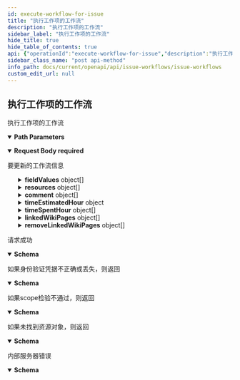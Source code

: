 ```yaml
---
id: execute-workflow-for-issue
title: "执行工作项的工作流"
description: "执行工作项的工作流"
sidebar_label: "执行工作项的工作流"
hide_title: true
hide_table_of_contents: true
api: {"operationId":"execute-workflow-for-issue","description":"执行工作项的工作流","security":[{"oauth2":["write:project:issue-workflow"]}],"parameters":[{"name":"teamID","in":"path","description":"团队ID","required":true,"schema":{"type":"string"}},{"name":"issueID","in":"path","description":"工作项ID","required":true,"schema":{"type":"string"}}],"requestBody":{"description":"要更新的工作流信息","content":{"application/json":{"schema":{"required":["id"],"type":"object","properties":{"id":{"maxLength":8,"minLength":1,"type":"string","description":"工作流ID"},"fieldValues":{"type":"array","description":"工作项属性信息","items":{"required":["fieldID","type","value"],"type":"object","properties":{"fieldID":{"minLength":8,"type":"string","description":"工作项属性ID"},"type":{"minimum":1,"type":"integer","description":"工作项属性类型"},"value":{"type":"object","description":"工作项属性值"}},"title":"FieldValues"}},"resources":{"type":"array","description":"要关联的附件ID,以逗号,隔开","items":{"type":"object","properties":{"id":{"type":"string"}}}},"comment":{"type":"array","description":"工作项评论","items":{"required":["contentType","text"],"type":"object","properties":{"contentType":{"minimum":1,"type":"integer","description":"工作项评论类型"},"text":{"type":"string","description":"工作项评论的信息"}},"title":"Comment"}},"timeEstimatedHour":{"type":"object","description":"工作项预估时间","properties":{"hours":{"type":"integer"}}},"timeSpentHour":{"type":"array","description":"工作项已登记工时","items":{"required":["hours","owner","startTime"],"type":"object","properties":{"owner":{"type":"string","description":"登记工时的负责人"},"startTime":{"type":"integer","description":"登记工时的开始时间"},"hours":{"type":"integer","description":"登记几个小时，单位（h）"},"description":{"type":"string","description":"登记工时的描述"}},"title":"TimeSpent"}},"linkedWikiPages":{"type":"array","description":"工作项要关联的wiki页面","items":{"required":["id","position"],"type":"object","properties":{"id":{"type":"string","description":"wiki页面ID"},"position":{"type":"integer","description":"wiki页面排序位置"}},"title":"LinkedWikiPages"}},"removeLinkedWikiPages":{"type":"array","description":"工作项要取消关联的wiki页面","items":{"required":["id"],"type":"object","properties":{"id":{"type":"string","description":"wiki页面ID"}},"title":"RemoveLinkedWikiPages"}}},"title":"ExecuteWorkflowRequest"}}},"required":true},"responses":{"200":{"description":"请求成功","content":{"application/json":{"schema":{"type":"object","properties":{"result":{"type":"string","description":"本次请求结果,SUCCESS|FAIL"}},"title":"ExecuteWorkflowResponse"}}}},"401":{"description":"如果身份验证凭据不正确或丢失，则返回","content":{"application/json":{"schema":{"type":"object","properties":{"result":{"type":"string","description":"本次请求结果,SUCCESS|FAIL"},"errorCode":{"type":"string","description":"本次请求错误码"},"errorMsg":{"type":"string","description":"本次请求错误信息"}},"title":"BadResponse"}}}},"403":{"description":"如果scope检验不通过，则返回","content":{"application/json":{"schema":{"type":"object","properties":{"result":{"type":"string","description":"本次请求结果,SUCCESS|FAIL"},"errorCode":{"type":"string","description":"本次请求错误码"},"errorMsg":{"type":"string","description":"本次请求错误信息"}},"title":"BadResponse"}}}},"404":{"description":"如果未找到资源对象，则返回","content":{"application/json":{"schema":{"type":"object","properties":{"result":{"type":"string","description":"本次请求结果,SUCCESS|FAIL"},"errorCode":{"type":"string","description":"本次请求错误码"},"errorMsg":{"type":"string","description":"本次请求错误信息"}},"title":"BadResponse"}}}},"500":{"description":"内部服务器错误","content":{"application/json":{"schema":{"type":"object","properties":{"result":{"type":"string","description":"本次请求结果,SUCCESS|FAIL"},"errorCode":{"type":"string","description":"本次请求错误码"},"errorMsg":{"type":"string","description":"本次请求错误信息"}},"title":"BadResponse"}}}}},"x-codegen-request-body-name":"body","extensions":[{"key":"x-codegen-request-body-name","value":"body"}],"method":"post","path":"/project/team/{teamID}/issue/{issueID}/execute-workflow","securitySchemes":{"oauth2":{"type":"oauth2","flows":{"authorizationCode":{"authorizationUrl":"https://ones.cn/oauth2/authorize","tokenUrl":"https://ones.cn/oauth2/token","scopes":{"read:project:issue-workflow":"获取工作项的工作流","write:project:issue-workflow":"新增、修改、删除工作项的工作流"}}}}},"jsonRequestBodyExample":{"id":"string","fieldValues":[{"fieldID":"string","type":0,"value":{}}],"resources":[{"id":"string"}],"comment":[{"contentType":0,"text":"string"}],"timeEstimatedHour":{"hours":0},"timeSpentHour":[{"owner":"string","startTime":0,"hours":0,"description":"string"}],"linkedWikiPages":[{"id":"string","position":0}],"removeLinkedWikiPages":[{"id":"string"}]},"info":{"title":"Issue workflows","version":"1.0","description":"此资源代表工作项工作流。使用它来获取、执行工作流。\n"},"postman":{"name":"执行工作项的工作流","description":{"content":"执行工作项的工作流","type":"text/plain"},"url":{"path":["project","team",":teamID","issue",":issueID","execute-workflow"],"host":["{{baseUrl}}"],"query":[],"variable":[{"disabled":false,"description":{"content":"(Required) 团队ID","type":"text/plain"},"type":"any","value":"","key":"teamID"},{"disabled":false,"description":{"content":"(Required) 工作项ID","type":"text/plain"},"type":"any","value":"","key":"issueID"}]},"header":[{"key":"Content-Type","value":"application/json"},{"key":"Accept","value":"application/json"}],"method":"POST","body":{"mode":"raw","raw":"\"\"","options":{"raw":{"language":"json"}}},"auth":{"type":"oauth2","oauth2":[]}}}
sidebar_class_name: "post api-method"
info_path: docs/current/openapi/api/issue-workflows/issue-workflows
custom_edit_url: null
---
```



## 执行工作项的工作流



执行工作项的工作流

<details style={{"marginBottom":"1rem"}} data-collapsed={false} open={true}><summary style={{}}><strong>Path Parameters</strong></summary><div><ul><ParamsItem className={"paramsItem"} param={{"name":"teamID","in":"path","description":"团队ID","required":true,"schema":{"type":"string"}}}></ParamsItem><ParamsItem className={"paramsItem"} param={{"name":"issueID","in":"path","description":"工作项ID","required":true,"schema":{"type":"string"}}}></ParamsItem></ul></div></details><MimeTabs><TabItem label={"application/json"} value={"application/json-schema"}><details style={{}} data-collapsed={false} open={true}><summary style={{"textAlign":"left"}}><strong>Request Body</strong><strong style={{"fontSize":"var(--ifm-code-font-size)","color":"var(--openapi-required)"}}> required</strong></summary><div style={{"textAlign":"left","marginLeft":"1rem"}}><div style={{"marginTop":"1rem","marginBottom":"1rem"}}>

要更新的工作流信息

</div></div><ul style={{"marginLeft":"1rem"}}><SchemaItem collapsible={false} name={"id"} required={true} schemaName={"string"} qualifierMessage={"**Possible values:** `non-empty` and `<= 8 characters`"} schema={{"maxLength":8,"minLength":1,"type":"string","description":"工作流ID"}}></SchemaItem><SchemaItem collapsible={true} className={"schemaItem"}><details style={{}}><summary style={{}}><strong>fieldValues</strong><span style={{"opacity":"0.6"}}> object[]</span></summary><div style={{"marginLeft":"1rem"}}><div style={{"marginTop":".5rem","marginBottom":".5rem"}}>

工作项属性信息

</div><li><div style={{"fontSize":"var(--ifm-code-font-size)","opacity":"0.6","marginLeft":"-.5rem","paddingBottom":".5rem"}}>Array [</div></li><SchemaItem collapsible={false} name={"fieldID"} required={true} schemaName={"string"} qualifierMessage={"**Possible values:** `>= 8 characters`"} schema={{"minLength":8,"type":"string","description":"工作项属性ID"}}></SchemaItem><SchemaItem collapsible={false} name={"type"} required={true} schemaName={"integer"} qualifierMessage={"**Possible values:** `>= 1`"} schema={{"minimum":1,"type":"integer","description":"工作项属性类型"}}></SchemaItem><SchemaItem collapsible={false} name={"value"} required={true} schemaName={"object"} qualifierMessage={undefined} schema={{"type":"object","description":"工作项属性值"}}></SchemaItem><li><div style={{"fontSize":"var(--ifm-code-font-size)","opacity":"0.6","marginLeft":"-.5rem"}}>]</div></li></div></details></SchemaItem><SchemaItem collapsible={true} className={"schemaItem"}><details style={{}}><summary style={{}}><strong>resources</strong><span style={{"opacity":"0.6"}}> object[]</span></summary><div style={{"marginLeft":"1rem"}}><div style={{"marginTop":".5rem","marginBottom":".5rem"}}>

要关联的附件ID,以逗号,隔开

</div><li><div style={{"fontSize":"var(--ifm-code-font-size)","opacity":"0.6","marginLeft":"-.5rem","paddingBottom":".5rem"}}>Array [</div></li><SchemaItem collapsible={false} name={"id"} required={false} schemaName={"string"} qualifierMessage={undefined} schema={{"type":"string"}}></SchemaItem><li><div style={{"fontSize":"var(--ifm-code-font-size)","opacity":"0.6","marginLeft":"-.5rem"}}>]</div></li></div></details></SchemaItem><SchemaItem collapsible={true} className={"schemaItem"}><details style={{}}><summary style={{}}><strong>comment</strong><span style={{"opacity":"0.6"}}> object[]</span></summary><div style={{"marginLeft":"1rem"}}><div style={{"marginTop":".5rem","marginBottom":".5rem"}}>

工作项评论

</div><li><div style={{"fontSize":"var(--ifm-code-font-size)","opacity":"0.6","marginLeft":"-.5rem","paddingBottom":".5rem"}}>Array [</div></li><SchemaItem collapsible={false} name={"contentType"} required={true} schemaName={"integer"} qualifierMessage={"**Possible values:** `>= 1`"} schema={{"minimum":1,"type":"integer","description":"工作项评论类型"}}></SchemaItem><SchemaItem collapsible={false} name={"text"} required={true} schemaName={"string"} qualifierMessage={undefined} schema={{"type":"string","description":"工作项评论的信息"}}></SchemaItem><li><div style={{"fontSize":"var(--ifm-code-font-size)","opacity":"0.6","marginLeft":"-.5rem"}}>]</div></li></div></details></SchemaItem><SchemaItem collapsible={true} className={"schemaItem"}><details style={{}}><summary style={{}}><strong>timeEstimatedHour</strong><span style={{"opacity":"0.6"}}> object</span></summary><div style={{"marginLeft":"1rem"}}><div style={{"marginTop":".5rem","marginBottom":".5rem"}}>

工作项预估时间

</div><SchemaItem collapsible={false} name={"hours"} required={false} schemaName={"integer"} qualifierMessage={undefined} schema={{"type":"integer"}}></SchemaItem></div></details></SchemaItem><SchemaItem collapsible={true} className={"schemaItem"}><details style={{}}><summary style={{}}><strong>timeSpentHour</strong><span style={{"opacity":"0.6"}}> object[]</span></summary><div style={{"marginLeft":"1rem"}}><div style={{"marginTop":".5rem","marginBottom":".5rem"}}>

工作项已登记工时

</div><li><div style={{"fontSize":"var(--ifm-code-font-size)","opacity":"0.6","marginLeft":"-.5rem","paddingBottom":".5rem"}}>Array [</div></li><SchemaItem collapsible={false} name={"owner"} required={true} schemaName={"string"} qualifierMessage={undefined} schema={{"type":"string","description":"登记工时的负责人"}}></SchemaItem><SchemaItem collapsible={false} name={"startTime"} required={true} schemaName={"integer"} qualifierMessage={undefined} schema={{"type":"integer","description":"登记工时的开始时间"}}></SchemaItem><SchemaItem collapsible={false} name={"hours"} required={true} schemaName={"integer"} qualifierMessage={undefined} schema={{"type":"integer","description":"登记几个小时，单位（h）"}}></SchemaItem><SchemaItem collapsible={false} name={"description"} required={false} schemaName={"string"} qualifierMessage={undefined} schema={{"type":"string","description":"登记工时的描述"}}></SchemaItem><li><div style={{"fontSize":"var(--ifm-code-font-size)","opacity":"0.6","marginLeft":"-.5rem"}}>]</div></li></div></details></SchemaItem><SchemaItem collapsible={true} className={"schemaItem"}><details style={{}}><summary style={{}}><strong>linkedWikiPages</strong><span style={{"opacity":"0.6"}}> object[]</span></summary><div style={{"marginLeft":"1rem"}}><div style={{"marginTop":".5rem","marginBottom":".5rem"}}>

工作项要关联的wiki页面

</div><li><div style={{"fontSize":"var(--ifm-code-font-size)","opacity":"0.6","marginLeft":"-.5rem","paddingBottom":".5rem"}}>Array [</div></li><SchemaItem collapsible={false} name={"id"} required={true} schemaName={"string"} qualifierMessage={undefined} schema={{"type":"string","description":"wiki页面ID"}}></SchemaItem><SchemaItem collapsible={false} name={"position"} required={true} schemaName={"integer"} qualifierMessage={undefined} schema={{"type":"integer","description":"wiki页面排序位置"}}></SchemaItem><li><div style={{"fontSize":"var(--ifm-code-font-size)","opacity":"0.6","marginLeft":"-.5rem"}}>]</div></li></div></details></SchemaItem><SchemaItem collapsible={true} className={"schemaItem"}><details style={{}}><summary style={{}}><strong>removeLinkedWikiPages</strong><span style={{"opacity":"0.6"}}> object[]</span></summary><div style={{"marginLeft":"1rem"}}><div style={{"marginTop":".5rem","marginBottom":".5rem"}}>

工作项要取消关联的wiki页面

</div><li><div style={{"fontSize":"var(--ifm-code-font-size)","opacity":"0.6","marginLeft":"-.5rem","paddingBottom":".5rem"}}>Array [</div></li><SchemaItem collapsible={false} name={"id"} required={true} schemaName={"string"} qualifierMessage={undefined} schema={{"type":"string","description":"wiki页面ID"}}></SchemaItem><li><div style={{"fontSize":"var(--ifm-code-font-size)","opacity":"0.6","marginLeft":"-.5rem"}}>]</div></li></div></details></SchemaItem></ul></details></TabItem></MimeTabs><div><ApiTabs><TabItem label={"200"} value={"200"}><div>

请求成功

</div><div><MimeTabs schemaType={"response"}><TabItem label={"application/json"} value={"application/json"}><SchemaTabs><TabItem label={"Schema"} value={"Schema"}><details style={{}} data-collapsed={false} open={true}><summary style={{"textAlign":"left"}}><strong>Schema</strong></summary><div style={{"textAlign":"left","marginLeft":"1rem"}}></div><ul style={{"marginLeft":"1rem"}}><SchemaItem collapsible={false} name={"result"} required={false} schemaName={"string"} qualifierMessage={undefined} schema={{"type":"string","description":"本次请求结果,SUCCESS|FAIL"}}></SchemaItem></ul></details></TabItem><TabItem label={"Example (from schema)"} value={"Example (from schema)"}><ResponseSamples responseExample={"{\n  \"result\": \"string\"\n}"} language={"json"}></ResponseSamples></TabItem></SchemaTabs></TabItem></MimeTabs></div></TabItem><TabItem label={"401"} value={"401"}><div>

如果身份验证凭据不正确或丢失，则返回

</div><div><MimeTabs schemaType={"response"}><TabItem label={"application/json"} value={"application/json"}><SchemaTabs><TabItem label={"Schema"} value={"Schema"}><details style={{}} data-collapsed={false} open={true}><summary style={{"textAlign":"left"}}><strong>Schema</strong></summary><div style={{"textAlign":"left","marginLeft":"1rem"}}></div><ul style={{"marginLeft":"1rem"}}><SchemaItem collapsible={false} name={"result"} required={false} schemaName={"string"} qualifierMessage={undefined} schema={{"type":"string","description":"本次请求结果,SUCCESS|FAIL"}}></SchemaItem><SchemaItem collapsible={false} name={"errorCode"} required={false} schemaName={"string"} qualifierMessage={undefined} schema={{"type":"string","description":"本次请求错误码"}}></SchemaItem><SchemaItem collapsible={false} name={"errorMsg"} required={false} schemaName={"string"} qualifierMessage={undefined} schema={{"type":"string","description":"本次请求错误信息"}}></SchemaItem></ul></details></TabItem><TabItem label={"Example (from schema)"} value={"Example (from schema)"}><ResponseSamples responseExample={"{\n  \"result\": \"string\",\n  \"errorCode\": \"string\",\n  \"errorMsg\": \"string\"\n}"} language={"json"}></ResponseSamples></TabItem></SchemaTabs></TabItem></MimeTabs></div></TabItem><TabItem label={"403"} value={"403"}><div>

如果scope检验不通过，则返回

</div><div><MimeTabs schemaType={"response"}><TabItem label={"application/json"} value={"application/json"}><SchemaTabs><TabItem label={"Schema"} value={"Schema"}><details style={{}} data-collapsed={false} open={true}><summary style={{"textAlign":"left"}}><strong>Schema</strong></summary><div style={{"textAlign":"left","marginLeft":"1rem"}}></div><ul style={{"marginLeft":"1rem"}}><SchemaItem collapsible={false} name={"result"} required={false} schemaName={"string"} qualifierMessage={undefined} schema={{"type":"string","description":"本次请求结果,SUCCESS|FAIL"}}></SchemaItem><SchemaItem collapsible={false} name={"errorCode"} required={false} schemaName={"string"} qualifierMessage={undefined} schema={{"type":"string","description":"本次请求错误码"}}></SchemaItem><SchemaItem collapsible={false} name={"errorMsg"} required={false} schemaName={"string"} qualifierMessage={undefined} schema={{"type":"string","description":"本次请求错误信息"}}></SchemaItem></ul></details></TabItem><TabItem label={"Example (from schema)"} value={"Example (from schema)"}><ResponseSamples responseExample={"{\n  \"result\": \"string\",\n  \"errorCode\": \"string\",\n  \"errorMsg\": \"string\"\n}"} language={"json"}></ResponseSamples></TabItem></SchemaTabs></TabItem></MimeTabs></div></TabItem><TabItem label={"404"} value={"404"}><div>

如果未找到资源对象，则返回

</div><div><MimeTabs schemaType={"response"}><TabItem label={"application/json"} value={"application/json"}><SchemaTabs><TabItem label={"Schema"} value={"Schema"}><details style={{}} data-collapsed={false} open={true}><summary style={{"textAlign":"left"}}><strong>Schema</strong></summary><div style={{"textAlign":"left","marginLeft":"1rem"}}></div><ul style={{"marginLeft":"1rem"}}><SchemaItem collapsible={false} name={"result"} required={false} schemaName={"string"} qualifierMessage={undefined} schema={{"type":"string","description":"本次请求结果,SUCCESS|FAIL"}}></SchemaItem><SchemaItem collapsible={false} name={"errorCode"} required={false} schemaName={"string"} qualifierMessage={undefined} schema={{"type":"string","description":"本次请求错误码"}}></SchemaItem><SchemaItem collapsible={false} name={"errorMsg"} required={false} schemaName={"string"} qualifierMessage={undefined} schema={{"type":"string","description":"本次请求错误信息"}}></SchemaItem></ul></details></TabItem><TabItem label={"Example (from schema)"} value={"Example (from schema)"}><ResponseSamples responseExample={"{\n  \"result\": \"string\",\n  \"errorCode\": \"string\",\n  \"errorMsg\": \"string\"\n}"} language={"json"}></ResponseSamples></TabItem></SchemaTabs></TabItem></MimeTabs></div></TabItem><TabItem label={"500"} value={"500"}><div>

内部服务器错误

</div><div><MimeTabs schemaType={"response"}><TabItem label={"application/json"} value={"application/json"}><SchemaTabs><TabItem label={"Schema"} value={"Schema"}><details style={{}} data-collapsed={false} open={true}><summary style={{"textAlign":"left"}}><strong>Schema</strong></summary><div style={{"textAlign":"left","marginLeft":"1rem"}}></div><ul style={{"marginLeft":"1rem"}}><SchemaItem collapsible={false} name={"result"} required={false} schemaName={"string"} qualifierMessage={undefined} schema={{"type":"string","description":"本次请求结果,SUCCESS|FAIL"}}></SchemaItem><SchemaItem collapsible={false} name={"errorCode"} required={false} schemaName={"string"} qualifierMessage={undefined} schema={{"type":"string","description":"本次请求错误码"}}></SchemaItem><SchemaItem collapsible={false} name={"errorMsg"} required={false} schemaName={"string"} qualifierMessage={undefined} schema={{"type":"string","description":"本次请求错误信息"}}></SchemaItem></ul></details></TabItem><TabItem label={"Example (from schema)"} value={"Example (from schema)"}><ResponseSamples responseExample={"{\n  \"result\": \"string\",\n  \"errorCode\": \"string\",\n  \"errorMsg\": \"string\"\n}"} language={"json"}></ResponseSamples></TabItem></SchemaTabs></TabItem></MimeTabs></div></TabItem></ApiTabs></div>